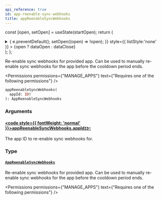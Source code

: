 ```yaml
---
api_reference: true
id: app-reenable-sync-webhooks
title: appReenableSyncWebhooks
---
```






const [open, setOpen] = useState(startOpen);
return (
<details {...(open ? { open: true } : {})} className="details" style={{ border:'none', boxShadow:'none', background:'var(--ifm-background-color)' }}>
<summary
onClick={(e) => {
e.preventDefault();
setOpen((open) => !open);
}}
style={{ listStyle:'none' }} >
{open ? dataOpen : dataClose}
</summary>
{open && children}
</details>
);
};

Re-enable sync webhooks for provided app. Can be used to manually re-enable sync webhooks for the app before the cooldown period ends.


<Badge text="Added in Saleor 3.21 (unreleased)" class="badge badge--secondary margin-bottom--sm" />



<Permissions permissions={"MANAGE_APPS"} text={"Requires one of the following permissions"} />


```graphql
appReenableSyncWebhooks(
  appId: ID!
): AppReenableSyncWebhooks
```

### Arguments

#### [<code style={{ fontWeight: 'normal' }}>appReenableSyncWebhooks.<b>appId</b></code>](#)<Bullet />[`ID!`](../../../api-reference/miscellaneous/scalars/id.mdx) <Badge class="badge badge--secondary" text="non-null"/> <Badge class="badge badge--secondary" text="scalar"/> <Badge class="badge badge--secondary" text="miscellaneous"/>

The app ID to re-enable sync webhooks for.

### Type

#### [`AppReenableSyncWebhooks`](../../../api-reference/apps/objects/app-reenable-sync-webhooks.mdx) <Badge class="badge badge--secondary" text="object"/> <Badge class="badge badge--secondary" text="apps"/>

Re-enable sync webhooks for provided app. Can be used to manually re-enable sync webhooks for the app before the cooldown period ends.


<Badge text="Added in Saleor 3.21 (unreleased)" class="badge badge--secondary margin-bottom--sm" />



<Permissions permissions={"MANAGE_APPS"} text={"Requires one of the following permissions"} />



